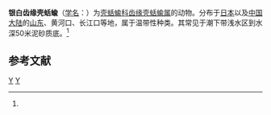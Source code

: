{{Speciesbox
| taxon = Yokoyamaia argentata
| binomial_authority = (Gould, 1860)<ref name='id10627'>{{cite web| url =http://www.bioinfo.cn/db05/BjdwSpecies.php?action=view&id=10627| title =银白齿缘壳蛞蝓| work =《中国动物物种编目数据库》| publisher =中国科学院微生物研究所| author =中国科学院动物研究所| accessdate =2009-04-28| deadurl =yes| archiveurl =https://web.archive.org/web/20160305040409/http://www.bioinfo.cn/db05/BjdwSpecies.php?action=view&id=10627| archivedate =2016-03-05}}</ref>
}}

'''银白齿缘壳蛞蝓'''（[[学名|学名]]：{{lang|la|''Yokoyamaia argentata''}}）为[[壳蛞蝓科|壳蛞蝓科]][[齿缘壳蛞蝓属|齿缘壳蛞蝓属]]的动物。分布于[[日本|日本]]以及[[中国大陆|中国大陆]]的[[山东|山东]]、黄河口、长江口等地，属于温带性种类。其常见于潮下带浅水区到水深50米泥砂质底。<ref name='id10627'/>

== 参考文献 ==
{{reflist}}

{{taxonbar}}
[[Category:_1860年描述的动物|Y]]
[[Category:齿缘壳蛞蝓属|Y]]